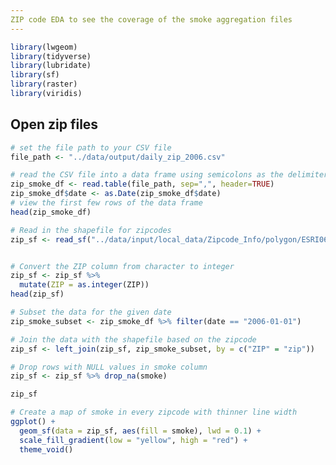 ```yaml
---
ZIP code EDA to see the coverage of the smoke aggregation files
---
```


```r
library(lwgeom)
library(tidyverse)
library(lubridate)
library(sf)
library(raster)
library(viridis)
```

## Open zip files

```r
# set the file path to your CSV file
file_path <- "../data/output/daily_zip_2006.csv"

# read the CSV file into a data frame using semicolons as the delimiter
zip_smoke_df <- read.table(file_path, sep=",", header=TRUE)
zip_smoke_df$date <- as.Date(zip_smoke_df$date)
# view the first few rows of the data frame
head(zip_smoke_df)
```

```r
# Read in the shapefile for zipcodes
zip_sf <- read_sf("../data/input/local_data/Zipcode_Info/polygon/ESRI06USZIP5_POLY_WGS84.shp")


# Convert the ZIP column from character to integer
zip_sf <- zip_sf %>% 
  mutate(ZIP = as.integer(ZIP))
head(zip_sf)

```

```r
# Subset the data for the given date
zip_smoke_subset <- zip_smoke_df %>% filter(date == "2006-01-01")

# Join the data with the shapefile based on the zipcode
zip_sf <- left_join(zip_sf, zip_smoke_subset, by = c("ZIP" = "zip"))

# Drop rows with NULL values in smoke column
zip_sf <- zip_sf %>% drop_na(smoke)

zip_sf

```

```r

# Create a map of smoke in every zipcode with thinner line width
ggplot() +
  geom_sf(data = zip_sf, aes(fill = smoke), lwd = 0.1) +
  scale_fill_gradient(low = "yellow", high = "red") +
  theme_void()

```

